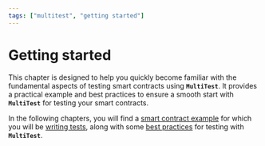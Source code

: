 ```yaml
---
tags: ["multitest", "getting started"]
---
```


# Getting started

This chapter is designed to help you quickly become familiar with the fundamental aspects of testing
smart contracts using **`MultiTest`**. It provides a practical example and best practices to ensure
a smooth start with **`MultiTest`** for testing your smart contracts.

In the following chapters, you will find a
[smart contract example](getting-started/smart-contract.mdx) for which you will be
[writing tests](getting-started/writing-tests.mdx), along with some
[best practices](getting-started/tests-placement.mdx) for testing with **`MultiTest`**.
